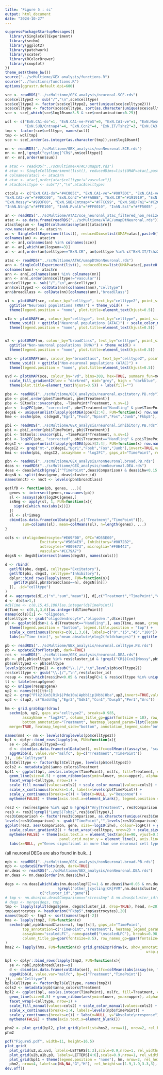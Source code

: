 ```yaml
---
title: 'Figure 5 : sc'
output: html_document
date: "2024-10-27"
---
```



```r
suppressPackageStartupMessages({
  library(SingleCellExperiment)
  library(sechm)
  library(ggplot2)
  library(patchwork)
  library(scater)
  library(RColorBrewer)
  library(cowplot)
})
theme_set(theme_bw())
source("../scMultiome/GEX_analysis/functions.R")
source("../functions/functions.R")
options(ggrastr.default.dpi=600)
```

```r
sce <- readRDS("../scMultiome/GEX_analysis/neuronal.SCE.rds")
sce$celltype2 <- sub("/","\n",sce$celltype)
sce$celltype2 <- factor(sce$celltype2, sort(unique(sce$celltype2)))
sce$celltype <- factor(sce$celltype, sort(as.character(unique(sce$celltype))))
sce <- sce[,which(sce$log10sum>3.5 & sce$contamination<0.25)]

wcl <- c("ExN.CA1-do"=1, "ExN.CA1-ve-ProS"=0, "ExN.CA1-ve"=1, "ExN.Mossy"=2, "ExN.CA3-ve"=3, 
         "ExN.SUB/Cntnap4"=4, "ExN.Ccn2"=4, "ExN.IT/Tshz2"=3, "ExN.CA3-do"=5, "ExN.SUB/Fn1"=6, "InhN.Ntng1"=9, "InhN.Lamp5"=9, "InhN.Vip"=10, "InhN.Sst"=8, "InhN.Pvalb"=7, "ExN.DG"=10, "ExN.CR"=10)
tmp <- factor(sce$celltype, names(wcl))
tmp <- wcl[tmp]
sce <- sce[,order(as.integer(as.character(tmp)),sce$log10sum)]

nn <- readRDS("../scMultiome/GEX_analysis/nonNeuronal.SCE.rds")
nn <- nn[,!grepl("cycling|^CR$",nn$celltype)]
nn <- nn[,order(nn$sum)]

# atac <- readRDS("../scMultiome/ATAC/umapDt.rds")
# atac <- SingleCellExperiment(list(), reducedDims=list(UMAP=atac[,paste0("umap_",1:2)]), colData=atac)
# colnames(atac) <- atac$rn
# atac <- atac[,order(atac$celltype!="vascular")]
# atac$celltype <- sub("/","\n",atac$celltype)

ctcols <- c("ExN.CA1-do"="#4C005C", "ExN.CA1-ve"="#0075DC", "ExN.CA1-ve-ProS"="#F0A0FF", "ExN.CA3-do"="#005C31", 
"ExN.CA3-ve"="#9DCC00", "ExN.Ccn2"="#FFA8BB", "ExN.CR"="#191919", "ExN.DG", "ExN.IT/Tshz2"="#00998F", 
"ExN.Mossy"="#993F00", "ExN.SUB/Cntnap4"="#FFCC99", "ExN.SUB/Fn1"="#C20088", "InhN.Lamp5"="#FFA405", 
"InhN.Ntng1"="#FFE100", "InhN.Pvalb"="#FF0010", "InhN.Sst"="#FF5005" , "InhN.Vip"="#990000")

an <- readRDS("../scMultiome/ATAC/sce_neuronal_atac_filtered_non_resized.rds")
atac <- as.data.frame(readRDS("../scMultiome/ATAC/umapDtNeuronal.rds"))
atac$logsum <- log10(colSums(assay(an))[atac$rn])
row.names(atac) <- atac$rn
an <- SingleCellExperiment(list(), reducedDims=list(UMAP=atac[,paste0("umap_",1:2)]), colData=atac)
colnames(an) <- atac$rn
an <- an[,colnames(an) %in% colnames(sce)]
an <- an[,which(an$logsum>=3)]
an <- an[,order(an$celltype=="ExN.CR", an$celltype %in% c("ExN.IT/Tshz2","ExN.Mossy"), an$celltype %in% c("ExN.Ccn2","ExN.SUB/Cntnap4"), an$logsum)]

atac <- readRDS("../scMultiome/ATAC/umapDtNonNeuronal.rds")
ann <- SingleCellExperiment(list(), reducedDims=list(UMAP=atac[,paste0("umap_",1:2)]), colData=atac)
colnames(ann) <- atac$rn
ann <- ann[,colnames(ann) %in% colnames(nn)]
ann <- ann[,order(ann$celltype!="vascular")]
ann$celltype <- sub("/","\n",ann$celltype)
ann$celltype2 <- colData(nn)[colnames(ann),"celltype"]
ann$broadClass <- colData(nn)[colnames(ann),"broadClass"]
```


```r
u1 <- plotUMAP(sce, colour_by="celltype", text_by="celltype2", point_size=0.005, text_size=3.5, rasterise=TRUE, point_alpha=0.4) + scale_color_manual(values=ctcols) +
  ggtitle("Neuronal populations (RNA)") + theme_void()  + 
  theme(legend.position = "none", plot.title=element_text(hjust=0.5))

u1b <- plotUMAP(an, colour_by="celltype", text_by="celltype", point_size=0.005, text_size=3.5, rasterise=TRUE, point_alpha=0.4) + 
  theme_void() + ggtitle("Neuronal populations (ATAC)") + scale_color_manual(values=ctcols) +
  theme(legend.position = "none", plot.title=element_text(hjust=0.5))


u2 <- plotUMAP(nn, colour_by="broadClass", text_by="celltype", point_size=0.005, text_size=3.5, rasterise=TRUE, point_alpha=0.4) + 
  ggtitle("Non-neuronal populations (RNA)") + theme_void() + 
  theme(legend.position = "none", plot.title=element_text(hjust=0.5)) 

u2b <- plotUMAP(ann, colour_by="broadClass", text_by="celltype2", point_size=0.005, text_size=3.5, rasterise=TRUE, point_alpha=0.4) + 
  theme_void() + ggtitle("Non-neuronal populations (ATAC)") +
  theme(legend.position = "none", plot.title=element_text(hjust=0.5))

uvd <- plotUMAP(sce, colour_by="vd", bins=300, hex=TRUE, summary_fun=mean) + ggtitle("ventral/dorsal") + theme_void() + 
  scale_fill_gradient2(low = "darkred", mid="grey", high = "darkblue", breaks=c(-1,1), labels=c("dorsal","ventral")) + 
  theme(plot.title=element_text(hjust=0.5)) + labs(fill="")
```



```r
pbe <- readRDS("../scMultiome/GEX_analysis/neuronal.excitatory.PB.rds")
pbe <- pbe[,order(pbe$TimePoint, pbe$Treatment)]
pbe <- SEtools::svacor(pbe, ~TimePoint*Treatment, n.sv=1)
pbe <- log2FC(pbe, "corrected", pbe$Treatment=="Handling" & pbe$TimePoint=="Control", isLog = TRUE)
degsE <- unique(unlist(lapply(getDEA(pbe)[2:4], FUN=function(x) row.names(x)[which(x$ihw<0.15 & abs(x$logFC)>0.5 & x$logCPM>=3)])))
hme <- sechm(pbe, c(degsE,"Egr1","Fosb","Npas4","Fos","Junb","Fkbp5"), assayName = "log2FC", gaps_at="TimePoint", row_title="Excitatory neurons", top_annotation="Treatment")

pbi <- readRDS("../scMultiome/GEX_analysis/neuronal.inhibitory.PB.rds")
pbi <- pbi[,order(pbi$TimePoint, pbi$Treatment)]
pbi <- SEtools::svacor(pbi, ~TimePoint*Treatment, n.sv=1)
pbi <- log2FC(pbi, "corrected", pbi$Treatment=="Handling" & pbi$TimePoint=="Control", isLog = TRUE)
degsI <- unique(unlist(lapply(getDEA(pbi)[2:4], FUN=function(x) row.names(x)[which(x$ihw<0.15 & abs(x$logFC)>0.5 & x$logCPM>=3)])))
degsI2 <- grep("mt-",c(degsI,"Egr1","Fosb","Fos","Junb"),invert=TRUE,value=TRUE)
hmi <- sechm(pbi, degsI2, assayName = "log2FC", gaps_at="TimePoint", row_title="Inhibitory neurons", top_annotation="Treatment")

pbn <- readRDS("../scMultiome/GEX_analysis/nonNeuronal.broad.PB.rds")
deas <- readRDS("../scMultiome/GEX_analysis/nonNeuronal.DEA.rds")
deas <- deas[which(grepl("^TimePoint",deas$Comparison) & deas$ihw<0.15 & deas$logCPM>=3 & abs(deas$logFC)>0.5),]
degsN <- split(deas$gene, deas$cluster_id)
names(nnct) <- nnct <- levels(pbn$broadClass)

getlfD <- function(pb, genes, ...){
  genes <- intersect(genes,row.names(pb))
  sl <- assays(pb)$log2FC[genes,]
  isNeg <- apply(sl, 1, FUN=function(x){
    sign(x[which.max(abs(x))])
  })
  sl <- sl*isNeg
  cbind(as.data.frame(colData(pb)[,c("Treatment","TimePoint")]),
        sum=colSums(sl), mean=colMeans(sl), n=length(genes), ...)
}

cols <- c(oligodendrocyte="#E69F00", OPC="#D55E00",
                Excitatory="#56B4E9", Inhibitory="#0072B2",
                astrocytes="#009E73", microglia="#F0E442", 
                vascular="#CC79A7")
degsN <- degsN[intersect(names(degsN), names(cols))]

d <- rbind(
  getlfD(pbe, degsE, celltype="Excitatory"),
  getlfD(pbi, degsI, celltype="Inhibitory"),
  dplyr::bind_rows(lapply(nnct, FUN=function(n){
    getlfD(pbn[,pbn$broadClass==n], degsN[[n]])
  }), .id="celltype")
)
d <- aggregate(d[,c("n","sum","mean")], d[,c("Treatment","TimePoint","celltype")], FUN=median)
d <- d[d$n>1,]
#d$Time <- c(0,15,45,180)[as.integer(d$TimePoint)]
d$Time <- c(0,1,3,6)[as.integer(d$TimePoint)]
names(cols)[1] <- "oligoden."
d$celltype <- gsub("oligodendrocyte","oligoden.",d$celltype)
p0 <- ggplot(d[d$n>1 & d$Treatment=="Handling",], aes(Time, mean, group=celltype, colour=celltype)) + geom_point(size=2) + geom_line(linewidth=1.1) + mytheme() + scale_color_manual(values=cols) + 
  theme(legend.position = "bottom", legend.title.position = "top") + 
  scale_x_continuous(breaks=c(0,1,3,6), labels=c("0","15","45","180")) +
  labs(x="Time (min)", y="mean absolute\nlog2(foldchanges)") + ggtitle("Transcriptomic response to ARS")
```




```r
pb <- readRDS("../scMultiome/GEX_analysis/neuronal.celltype.PB.rds")
pb <- updateSEforPlots(pb, dark=TRUE)
res <- readRDS("../scMultiome/GEX_analysis/neuronal.DEA.rds")
pb <- pb[,pb$celltype %in% res$cluster_id & !grepl("CR$|Ccn2|Mossy",pb$celltype)]
pb$celltype2 <- pb$celltype
levels(pb$celltype2) <- gsub("\\.|/","\n",levels(pb$celltype2))
res$celltype <- gsub("\\.|/","\n",res$cluster_id)
resup <- res[which(res$ihw<0.05 & res$logFC>1 & res$celltype %in% unique(pb$celltype2)),]
tt <- table(resup$gene)
up <- unique(resup$gene)
up2 <- names(tt)[tt>1]
up2 <- grep("Plk2|Gm3|Rik$|Pde10a|Apbb1ip|Hbb|Hba",up2,invert=TRUE,value=TRUE)
up2 <- c(up2, c("Gadd45g","Egr3","Sdk1","Ccn1","Dusp5","Per1","Arc"))

hm <- grid.grabExpr(draw(
  sechm(pb, up2, gaps_at="celltype2", breaks=0.985,
        assayName = "log2FC", column_title_gp=gpar(fontsize = 10), row_names_gp = gpar(fontsize = 9.5),
        bottom_annotation="Treatment", heatmap_legend_param=list(legend_direction="horizontal")),
  merge=TRUE, heatmap_legend_side="bottom", annotation_legend_side="bottom"))

names(nm) <- nm <- levels(droplevels(pb$celltype2))
bpl <- dplyr::bind_rows(lapply(nm, FUN=function(x){
  se <- pb[,pb$celltype2==x]
  d <- cbind(as.data.frame(colData(se)), mslfc=colMeans((assay(se, "scaledLFC")[up2,,drop=FALSE])))
  agg4Ribb(d, value.var="mslfc", by=c("Treatment","TimePoint"))
}), .id="Celltype")
bpl$Celltype <- factor(bpl$Celltype, levels(pb$celltype2))
cols2 <- metadata(pb)$anno_colors$Treatment
bpl1 <- ggplot(bpl, aes(as.integer(TimePoint), mslfc, fill=Treatment, color=Treatment)) + 
  geom_line(size=0.5) + geom_ribbon(aes(ymin=lower, ymax=upper), alpha=0.4, color=NA) + 
  facet_wrap(~Celltype, nrow=1) + 
  scale_fill_manual(values=cols2) + scale_color_manual(values=cols2) +
  scale_x_continuous(breaks=1:4, labels=levels(pb$TimePoint)) +
  scale_y_continuous(breaks=c()) + labs(x=NULL, y="Response") + 
  mytheme(FALSE) + theme(axis.text.x=element_blank(), legend.position = "none")


```


```r
res3 <- res[res$gene %in% up2 & !grepl("Any|Treatment", res$Comparison),]
res3 <- res3[!grepl("Lamp5|Tshz2",res3$celltype),]
res3$Comparison <- factor(res3$Comparison, as.character(unique(res3$Comparison)))
levels(res3$Comparison) <- gsub("TimePoint","",levels(res3$Comparison))
ggplot(res3, aes(Comparison, gene, size=-log10(ihw), colour=logFC)) + geom_point() + 
  scale_colour_gradient2() + facet_wrap(~celltype, nrow=2) + scale_size(range=c(2,7)) +
  mytheme(FALSE) + theme(axis.text.x = element_text(angle=90, vjust=0.5, hjust=1),
                         panel.grid.major.y = element_line(), axis.line.y = element_blank(), axis.ticks=element_blank()) +
  labs(x=NULL, y="Genes significant in more than one neuronal cell type")
```

(all neuronal DEGs are also found in bulk...)

```r
npb <- readRDS("../scMultiome/GEX_analysis/nonNeuronal.broad.PB.rds")
npb <- updateSEforPlots(npb, dark=TRUE)
nn.deas <- readRDS("../scMultiome/GEX_analysis/nonNeuronal.DEA.rds")
nn.deas <- nn.deas[order(nn.deas$ihw),]

degs <- nn.deas[which(abs(nn.deas$logFC)>=1 & nn.deas$ihw<0.05 & nn.deas$logCPM>=3 &
                        !grepl("other_|cycling|CR|PVM",nn.deas$cluster_id)),
                c("cluster_id","gene")]
# tmp <- nn.deas[nn.deas$Comparison=="stressAny" & nn.deas$cluster_id!="OPC" & nn.deas$ihw<0.025,c("cluster_id","gene")]
# degs <- merge(degs, tmp)
tmp <- lapply(split(degs$gene, degs$cluster_id, drop=TRUE), head, n=20)
tmp$astrocytes <- head(union("Fkbp5",tmp$astrocytes),20)
names(tmp2) <- tmp2 <- sort(names(tmp)[-2])
hms <- lapply(tmp2, FUN=function(x)
  sechm(npb[,npb$broadClass==x], tmp[[x]], gaps_at="TimePoint", 
        top_annotation=c("TimePoint","Treatment"), heatmap_legend_param=list(legend_direction="horizontal"),
        assayName="scaledLFC", name=paste0("\nscaledLFC"), breaks=0.98,
        column_title_gp=gpar(fontsize=8.5), row_names_gp=gpar(fontsize=8))
)
hms2 <- lapply(hms, FUN=function(x) grid.grabExpr(draw(x, show_annotation_legend=FALSE, heatmap_legend_side="bottom"),
                                                                 wrap.grobs = TRUE))

bpl <- dplyr::bind_rows(lapply(tmp2, FUN=function(x){
  se <- npb[,npb$broadClass==x]
  d <- cbind(as.data.frame(colData(se)), mslfc=colMeans(abs(assay(se, "scaledLFC")[tmp[[x]],])))
  agg4Ribb(d, value.var="mslfc", by=c("Treatment","TimePoint"))
}), .id="Celltype")
bpl$Celltype <- factor(bpl$Celltype, names(tmp2))
cols2 <- metadata(npb)$anno_colors$Treatment
bpl2 <- ggplot(bpl, aes(as.integer(TimePoint), mslfc, fill=Treatment, color=Treatment)) + 
  geom_line(size=0.5) + geom_ribbon(aes(ymin=lower, ymax=upper), alpha=0.4, color=NA) + 
  facet_wrap(~Celltype, nrow=1) + 
  scale_fill_manual(values=cols2) + scale_color_manual(values=cols2) +
  scale_x_continuous(breaks=1:4, labels=levels(npb$TimePoint)) +
  scale_y_continuous(breaks=c()) + labs(x=NULL, y="Absolute\nresponse") + 
  mytheme(FALSE) + theme(axis.text.x=element_blank())

phm2 <- plot_grid(bpl2, plot_grid(plotlist=hms2, nrow=1), nrow=2, rel_heights=c(1,4))
phm2
```


```r
pdf("Figure5.pdf", width=11, height=16.5)
plot_grid(
  plot_grid(u2,u1,uvd, labels=LETTERS[1:3],scale=0.9,nrow=1, rel_widths=c(4,4,5)),
  plot_grid(u2b,u1b,p0, labels=LETTERS[4:6],scale=0.9,nrow=1, rel_widths=c(4,4,5)),
  plot_grid(bpl1 + theme(legend.position = "none"), hm, nrow=2, rel_heights=c(1.1,4)),
  phm2, nrow=4, labels=c(NA,NA,"G","H"), rel_heights=c(1.9,1.9,3.3,3), scale=c(1,1,0.95,0.95) )
dev.off()
```
